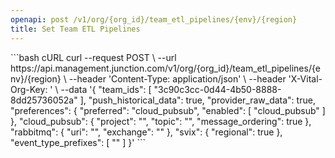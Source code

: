 ```yaml
---
openapi: post /v1/org/{org_id}/team_etl_pipelines/{env}/{region}
title: Set Team ETL Pipelines
---
```



<OrgManagementAPI />


<RequestExample>
```bash cURL
curl --request POST \
  --url https://api.management.junction.com/v1/org/{org_id}/team_etl_pipelines/{env}/{region} \
  --header 'Content-Type: application/json' \
  --header 'X-Vital-Org-Key: <api-key>' \
  --data '{
  "team_ids": [
    "3c90c3cc-0d44-4b50-8888-8dd25736052a"
  ],
  "push_historical_data": true,
  "provider_raw_data": true,
  "preferences": {
    "preferred": "cloud_pubsub",
    "enabled": [
      "cloud_pubsub"
    ]
  },
  "cloud_pubsub": {
    "project": "<string>",
    "topic": "<string>",
    "message_ordering": true
  },
  "rabbitmq": {
    "uri": "<string>",
    "exchange": "<string>"
  },
  "svix": {
    "regional": true
  },
  "event_type_prefixes": [
    "<string>"
  ]
}'
```
</RequestExample>
